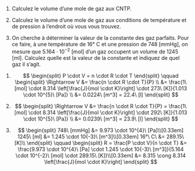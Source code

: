 ::: {.Exercise data-latex=""}

1. Calculez le volume d'une mole de gaz aux CNTP.

\vspace{\stretch{1}}

2. Calculez le volume d'une mole de gaz aux conditions de température et de pression à l'endroit où vous vous trouvez.

\vspace{\stretch{1}}

3. On cherche à déterminer la valeur de la constante des gaz parfaits. Pour ce faire, à une température de 16° C et une pression de 748 [mmHg], on mesure que $5.164 \cdot 10^{-2}$ [mol] d'un gaz occupent un volume de 1245 [ml]. Calculez quelle est la valeur de la constante et indiquez de quel gaz il s'agit.

\vspace{\stretch{1}}

:::

::: {.Answer data-latex=""}

1. $$
\begin{split}
	P \cdot V = n \cdot R \cdot T
\end{split}
\qquad
\begin{split}
	\Rightarrow V &= \frac{n \cdot R \cdot T}{P} \\
	&= \frac{1\ [mol] \cdot 8.314 \left[\frac{J}{mol \cdot K}\right] \cdot 273\ [K]}{1.013 \cdot 10^{5}\ [Pa]} \\
	&= 0.0224\ [m^3] = 22.4\ [l]
\end{split}
$$

2. $$
\begin{split}
	\Rightarrow V &= \frac{n \cdot R \cdot T}{P}
	= \frac{1\ [mol] \cdot 8.314 \left[\frac{J}{mol \cdot K}\right] \cdot 292\ [K]}{1.013 \cdot 10^{5}\ [Pa]} \\
	&= 0.0239\ [m^3] = 23.9\ [l]
\end{split}
$$

3. $$
\begin{split}
	748\ [mmHg] &= 9.973 \cdot 10^{4}\ [Pa]\\[0.33em]
	1245\ [ml] &= 1.245 \cdot 10{-3}\ [m^3]\\[0.33em]
	16°\ C\ &= 289.15\ [K]\\
\end{split}
\qquad
\begin{split}
	R = \frac{P \cdot V}{n \cdot T} &= \frac{9.973 \cdot 10^{4}\ [Pa] \cdot 1.245 \cdot 10{-3}\ [m^3]}{5.164 \cdot 10^{-2}\ [mol] \cdot 289.15\ [K]}\\[0.33em]
	&= 8.315 \cong 8.314 \left[\frac{J}{mol \cdot K}\right]
\end{split}
$$

:::
